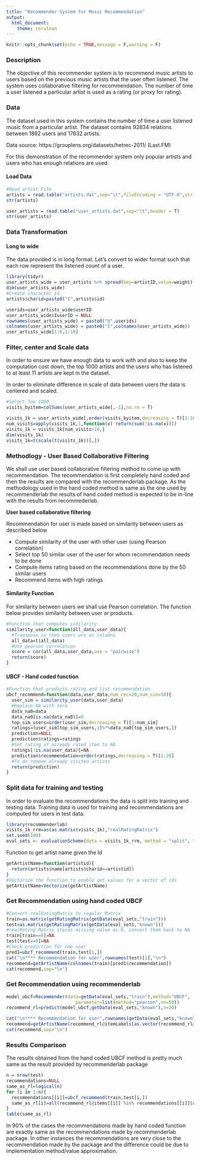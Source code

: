 ```yaml
---
title: "Recommender System for Music Recommendation"
output:
  html_document: 
    theme: cerulean
---
```

```r
knitr::opts_chunk$set(echo = TRUE,message = F,warning = F)
```

### Description 

The objective of this recommender system is to recommend music artists to users based on the previous music artists that the user often listened. The system uses collaborative filtering for recommendation. The number of time a user listened a particular artist is used as a rating (or proxy for rating). 


### Data 

The dataset used in this system contains the number of time a user listened music from a particular artist.  The dataset contains 92834 relations between 1892 users and 17632 artists. 

Data source: https://grouplens.org/datasets/hetrec-2011/ (Last.FM)

For this demonstration of the recommender system only popular artists and users who has enough relations are used.

#### Load Data

```r
#Read artist File
artists = read.table("artists.dat",sep="\t",fileEncoding = "UTF-8",stringsAsFactors = F,comment.char = "",quote="",header = T)
str(artists)
```

```r
user_artists = read.table("user_artists.dat",sep="\t",header = T)
str(user_artists)
```

### Data Transformation

#### Long to wide
The data provided is in long format. Let's convert to wider format such that each row represent the listened count of a user. 

```r
library(tidyr)
user_artists_wide = user_artists %>% spread(key=artistID,value=weight)
dim(user_artists_wide)
#Create character Id
artists$charid=paste0("I",artists$id)
```
```r
userids=user_artists_wide$userID
user_artists_wide$IuserID = NULL
rownames(user_artists_wide) = paste0("U",userids)
colnames(user_artists_wide) = paste0("I",colnames(user_artists_wide))
user_artists_wide[1:6,1:10]
```
### Filter, center and Scale data
In order to ensure we have enough data to work with and also to keep the computation cost down, the top 1000 artists and the users who has listened to at least 11 artists are kept in the dataset. 

In order to eliminate difference in scale of data between users the data is centered and scaled.

```r
#Select Top 1000 
visits_byitem=colSums(user_artists_wide[,-1],na.rm = T)

visits_1k = user_artists_wide[,order(visits_byitem,decreasing = T)[1:1000]]
num_visits=apply(visits_1k,1,function(x) return(sum(!is.na(x))))
visits_1k = visits_1k[num_visits>10,]
dim(visits_1k)
visits_1k=t(scale(t(visits_1k))[,])
```

### Methodlogy - User Based Collaborative Filtering

We shall use user based collaborative filtering method to come up with recommendation. The recommendation is first completely hand coded and then the results are compared with the recommenderlab package. As the methodology used in the hand coded method is same as the one used by recommenderlab the results of hand coded method is expected to be in-line with the results from recommederlab. 

**User based collaborative filtering**   

Recommendation for user is made based on similarity between users as described below  

* Compute similarity of the user with other user (using Pearson correlation)  
* Select top 50 similar user of the user for whom recommendation needs to be done  
* Compute items rating based on the recommendations done by the 50 similar users  
* Recommend items with high ratings    

#### Similarity Function
For similarity between users we shall use Pearson correlation. The function below provides similarity between user or products.


```r
#Function that computes similarity
similarity_user=function(all_data,user_data){
  #Transpose so that users are on columns
  all_data=t(all_data)
  #Use pearson correlation
  score = cor(all_data,user_data,use = "pairwise")
  return(score)
}
```

 

#### UBCF - Hand coded function

```r
#Function that predicts rating and list recommendation
ubcf_recommend=function(data,user_data,num_rec=20,num_sim=50){
  user_sim = similarity_user(data,user_data)
  #Replace NA with zero
  data_na0=data
  data_na0[is.na(data_na0)]=0
  top_sim_users=order(user_sim,decreasing = T)[1:num_sim]
  ratings=(user_sim[top_sim_users,1]%*%data_na0[top_sim_users,])
  prediction=NULL
  prediction$ratings=ratings
  #Set rating of already rated item to NA
  ratings[!is.na(user_data)]=NA
  prediction$recommendation=order(ratings,decreasing = T)[1:20]
  #To do remove already visited artists
  return(prediction)
}

```

### Split data for training and testing
In order to evaluate the recommendations the data is split into training and testing data. Training data is used for training and recommendations are computed for users in test data.

```r
library(recommenderlab)
visits_1k_rrm=as(as.matrix(visits_1k),"realRatingMatrix")
set.seed(100)
eval_sets <- evaluationScheme(data = visits_1k_rrm, method = "split", train = .8, given = 10, goodRating=3, k = 1)

```
Function to get artist name given the Id

```r
getArtistName=function(artistid){
  return(artists$name[artists$charid==artistid])
}
#Vectorize the function to enable get values for a vector of ids
getArtistName=Vectorize(getArtistName)
```  

### Get Recommendation using hand coded UBCF


```r
#Convert realRatingMatrix to regular Matrix
train=as.matrix(getRatingMatrix(getData(eval_sets,"train")))
test=as.matrix(getRatingMatrix(getData(eval_sets,"known")))
#realRating Matrix stores missing value as 0, convert them back to NA
train[train==0]=NA
test[test==0]=NA
#Check prediction for one user
pred1=ubcf_recommend(train,test[1,])
cat("\n**** Recommendation for user",rownames(test)[1],"\n")
recommend=getArtistName(colnames(train)[pred1$recommendation])
cat(recommend,sep="\n")

```

### Get Recommendation using recommenderlab

```r
model_ubcf=Recommender(data=getData(eval_sets,"train"),method="UBCF",
                          parameter=list(method="pearson",nn=50))
recommend_rl=predict(model_ubcf,getData(eval_sets,"known"),n=20)

cat("\n**** Recommendation for user",rownames(getData(eval_sets,"known"))[1],"\n")
recommend=getArtistName(recommend_rl@itemLabels[as.vector(recommend_rl@items[[1]])])
cat(recommend,sep="\n")

```


### Results Comparison  
The results obtained from the hand coded UBCF method is pretty much same as the result provided by recommenderlab package

```r
n = nrow(test)
recommendations=NULL
same_as_rl=logical(n)
for (i in 1:n){
  recommendations[[i]]=ubcf_recommend(train,test[i,])
  same_as_rl[i]=all(recommend_rl@items[[i]] %in% recommendations[[i]]$recommendation)
}
table(same_as_rl)

```

In 90% of the cases the recommendations made by hand coded function are exactly same as the recommendations made by recommenderlab package. In other instances the recommendations are very close to the recommendation made by the package and the difference could be due to implementation method/value approximation. 